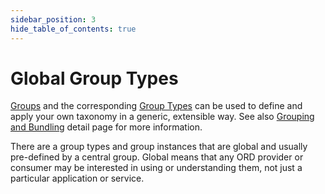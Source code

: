```yaml
---
sidebar_position: 3
hide_table_of_contents: true
---
```


# Global Group Types

[Groups](../spec-v1/interfaces/document#group) and the corresponding [Group Types](../spec-v1/interfaces/document#group-type) can be used to define and apply your own taxonomy in a generic, extensible way.
See also [Grouping and Bundling](../details/articles/grouping-and-bundling#groups) detail page for more information.

There are a group types and group instances that are global and usually pre-defined by a central group.
Global means that any ORD provider or consumer may be interested in using or understanding them, not just a particular application or service.


<br />
<DocCardList />
